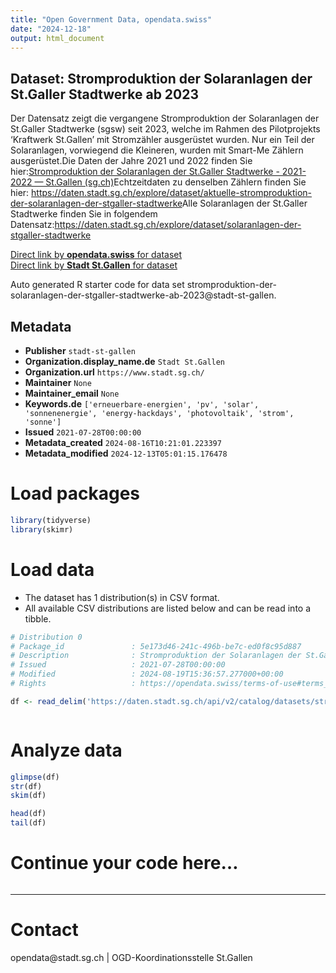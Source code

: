 ```yaml
---
title: "Open Government Data, opendata.swiss"
date: "2024-12-18"
output: html_document
---
```


## Dataset: Stromproduktion der Solaranlagen der St.Galler Stadtwerke ab 2023

Der Datensatz zeigt die vergangene Stromproduktion der Solaranlagen der St.Galler Stadtwerke (sgsw) seit 2023, welche im Rahmen des Pilotprojekts 'Kraftwerk St.Gallen' mit Stromzähler ausgerüstet wurden. Nur ein Teil der Solaranlagen, vorwiegend die Kleineren, wurden mit Smart-Me Zählern ausgerüstet.Die Daten der Jahre 2021 und 2022 finden Sie hier:[Stromproduktion der Solaranlagen der St.Galler Stadtwerke - 2021-2022 — St.Gallen (sg.ch)](https://daten.stadt.sg.ch/explore/dataset/stromproduktion-der-solaranlagen-der-stgaller-stadtwerke-2021-2022/table/?disjunctive.name&disjunctive.name_des_smart_me_zahlers&disjunctive.modultyp&disjunctive.leistung_modul_in_wp&sort=-additional_energy_import)Echtzeitdaten zu denselben Zählern finden Sie hier: [https://daten.stadt.sg.ch/explore/dataset/aktuelle-stromproduktion-der-solaranlagen-der-stgaller-stadtwerke](https://daten.stadt.sg.ch/explore/dataset/aktuelle-stromproduktion-der-solaranlagen-der-stgaller-stadtwerke)Alle Solaranlagen der St.Galler Stadtwerke finden Sie in folgendem Datensatz:[https://daten.stadt.sg.ch/explore/dataset/solaranlagen-der-stgaller-stadtwerke](https://daten.stadt.sg.ch/explore/dataset/solaranlagen-der-stgaller-stadtwerke)

[Direct link by **opendata.swiss** for dataset](https://opendata.swiss/de/dataset/stromproduktion-der-solaranlagen-der-st-galler-stadtwerke-ab-2023)<br>
[Direct link by **Stadt St.Gallen** for dataset](https://daten.stadt.sg.ch/explore/dataset/stromproduktion-der-solaranlagen-der-stgaller-stadtwerke-ab-2023/)

Auto generated R starter code for data set stromproduktion-der-solaranlagen-der-stgaller-stadtwerke-ab-2023@stadt-st-gallen.

## Metadata

- **Publisher** `stadt-st-gallen`
- **Organization.display_name.de** `Stadt St.Gallen`
- **Organization.url** `https://www.stadt.sg.ch/`
- **Maintainer** `None`
- **Maintainer_email** `None`
- **Keywords.de** `['erneuerbare-energien', 'pv', 'solar', 'sonnenenergie', 'energy-hackdays', 'photovoltaik', 'strom', 'sonne']`
- **Issued** `2021-07-28T00:00:00`
- **Metadata_created** `2024-08-16T10:21:01.223397`
- **Metadata_modified** `2024-12-13T05:01:15.176478`


# Load packages

```r

library(tidyverse)
library(skimr)

```

# Load data

-   The dataset has 1 distribution(s) in CSV format.
-   All available CSV distributions are listed below and can be read into a tibble.

```r

# Distribution 0
# Package_id               : 5e173d46-241c-496b-be7c-ed0f8c95d887
# Description              : Stromproduktion der Solaranlagen der St.Galler Stadtwerke ab 2023 (csv)
# Issued                   : 2021-07-28T00:00:00
# Modified                 : 2024-08-19T15:36:57.277000+00:00
# Rights                   : https://opendata.swiss/terms-of-use#terms_by

df <- read_delim('https://daten.stadt.sg.ch/api/v2/catalog/datasets/stromproduktion-der-solaranlagen-der-stgaller-stadtwerke-ab-2023/exports/csv?use_labels=true')



```

# Analyze data

```r

glimpse(df)
str(df)
skim(df)

head(df)
tail(df)

```

# Continue your code here...

```r

```

------------------------------------------------------------------------

# Contact

opendata@stadt.sg.ch | OGD-Koordinationsstelle St.Gallen
